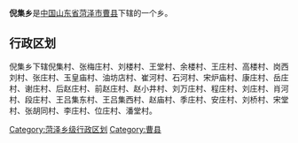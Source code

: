 '''倪集乡'''是[[中华人民共和国|中国]][[山东省|山东省]][[菏泽市|菏泽市]][[曹县|曹县]]下辖的一个乡。

== 行政区划 ==

倪集乡下辖倪集村、张梅庄村、刘楼村、王堂村、余楼村、王庄村、高楼村、岗西刘村、张庄村、玉皇庙村、油坊店村、崔河村、石河村、宋炉庙村、康庄村、岳庄村、谢庄村、后赵庄村、前赵庄村、赵小井村、刘万庄村、程庄村、刘庄村、肖河村、段庄村、王吕集东村、王吕集西村、赵庙村、季庄村、安庄村、刘桥村、宋堂村、张胡同村、李庄村、位庄村、潘堂村。

{{山东小作品}}
{{曹县行政区划}}

[[Category:菏泽乡级行政区划|Category:菏泽乡级行政区划]]
[[Category:曹县|Category:曹县]]